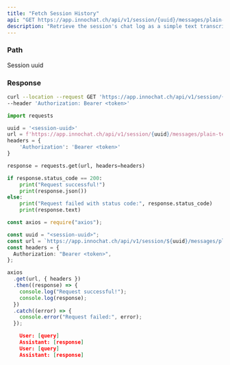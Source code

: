 ```yaml
---
title: "Fetch Session History"
api: "GET https://app.innochat.ch/api/v1/session/{uuid}/messages/plain-text"
description: "Retrieve the session's chat log as a simple text transcript."
---
```


### Path

<ParamField path="uuid" type="string" required>
  Session uuid
</ParamField>

### Response

<ResponseField name="Plain Text" type="string" />

<RequestExample>

```bash Curl
curl --location --request GET 'https://app.innochat.ch/api/v1/session/{uuid}/messages/plain-text' \
--header 'Authorization: Bearer <token>'
```

```py Python
import requests

uuid = '<session-uuid>'
url = f'https://app.innochat.ch/api/v1/session/{uuid}/messages/plain-text'
headers = {
    'Authorization': 'Bearer <token>'
}

response = requests.get(url, headers=headers)

if response.status_code == 200:
    print("Request successful!")
    print(response.json())
else:
    print("Request failed with status code:", response.status_code)
    print(response.text)
```

```ts JavaScript
const axios = require("axios");

const uuid = "<session-uuid>";
const url = `https://app.innochat.ch/api/v1/session/${uuid}/messages/plain-text`;
const headers = {
  Authorization: "Bearer <token>",
};

axios
  .get(url, { headers })
  .then((response) => {
    console.log("Request successful!");
    console.log(response);
  })
  .catch((error) => {
    console.error("Request failed:", error);
  });
```

</RequestExample>

<ResponseExample>

```json Response
    User: [query]
    Assistant: [response]
    User: [query]
    Assistant: [response]
```

</ResponseExample>
